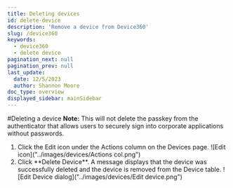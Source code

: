 ```yaml
---
title: Deleting devices
id: delete-device
description: 'Remove a device from Device360'
slug: /device360
keywords:
  - device360
  - delete device
pagination_next: null
pagination_prev: null
last_update:
  date: 12/5/2023
  author: Shannon Moore
doc_type: overview
displayed_sidebar: mainSidebar
---
```

#Deleting a device
**Note:** This will not delete the passkey from the authenticator that allows users to securely sign into corporate applications without passwords.
<ol>
 <li>Click the Edit icon under the Actions column on the Devices page.
 ![Edit icon]("../images/devices/Actions col.png")
</li>
<li> Click **Delete Device**. A message displays that the device was successfully deleted and the device is removed from the Device table.
 ![Edit Device dialog]("../images/devices/Edit device.png")
</li>
</ol>